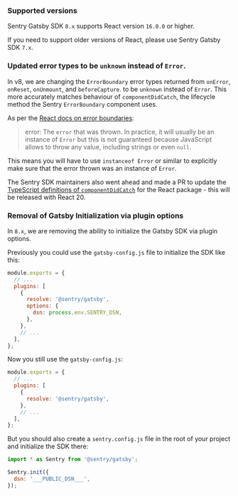 ### Supported versions

Sentry Gatsby SDK `8.x` supports React version `16.0.0` or higher.

If you need to support older versions of React, please use Sentry Gatsby SDK `7.x`.

<Include name="migration/javascript-v8/compatible-browsers" />

### Updated error types to be `unknown` instead of `Error`.

In v8, we are changing the `ErrorBoundary` error types returned from `onError`, `onReset`, `onUnmount`, and
`beforeCapture`. to be `unknown` instead of `Error`. This more accurately matches behaviour of `componentDidCatch`, the
lifecycle method the Sentry `ErrorBoundary` component uses.

As per the [React docs on error boundaries](https://react.dev/reference/react/Component#componentdidcatch):

> error: The `error` that was thrown. In practice, it will usually be an instance of `Error` but this is not guaranteed
> because JavaScript allows to throw any value, including strings or even `null`.

This means you will have to use `instanceof Error` or similar to explicitly make sure that the error thrown was an
instance of `Error`.

The Sentry SDK maintainers also went ahead and made a PR to update the
[TypeScript definitions of `componentDidCatch`](https://github.com/DefinitelyTyped/DefinitelyTyped/pull/69434) for the
React package - this will be released with React 20.

### Removal of Gatsby Initialization via plugin options

In `8.x`, we are removing the ability to initialize the Gatsby SDK via plugin options.

Previously you could use the `gatsby-config.js` file to initialize the SDK like this:

```JavaScript {filename:gatsby-config.js}
module.exports = {
  // ...
  plugins: [
    {
      resolve: '@sentry/gatsby',
      options: {
        dsn: process.env.SENTRY_DSN,
      },
    },
    // ...
  ],
};
```

Now you still use the `gatsby-config.js`:

```JavaScript {filename:gatsby-config.js}
module.exports = {
  // ...
  plugins: [
    {
      resolve: '@sentry/gatsby',
    },
    // ...
  ],
};
```

But you should also create a `sentry.config.js` file in the root of your project and initialize the SDK there:

```JavaScript {filename:sentry.config.js}
import * as Sentry from '@sentry/gatsby';

Sentry.init({
  dsn: '___PUBLIC_DSN___',
});
```
